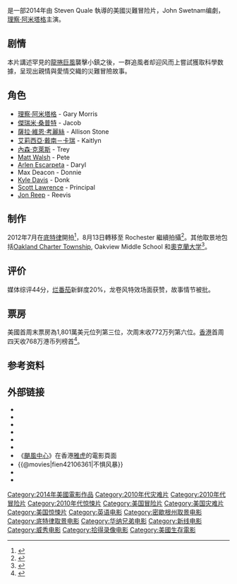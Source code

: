 {{noteTA
|T=zh-cn:不惧风暴;zh-hk:颶風中心;zh-tw:直闖暴風圈;
|G1=Movie
|G2=Show
}}
{{Infobox film
| name           = 颶風中心
| original_name  = ''Into the Storm''
| image          = Into the Storm 2014 film.jpg 
| image_size     = 
| border         = 
| alt            = 
| caption        = 电影海报
| director       = Steven Quale
| producer       = Todd Garner
| writer         = John Swetnam
| starring       = [[理察·阿米塔格|理察·阿米塔格]]<br />[[傑瑞米·桑普特|傑瑞米·桑普特]]<br />[[薩拉·維恩·考麗絲|薩拉·維恩·考麗絲]]<br />[[Nathan_Kress|Nathan Kress]]<br />[[Matt_Walsh__(comedian)|Matt Walsh]]
| music          = [[布萊恩·泰勒|布萊恩·泰勒]]
| cinematography = Brian Pearson
| editing        = Steven Quale<br />Eric A. Sears
| studio         = [[新線影業|新線影業]]<br />[[威秀電影|威秀電影]]
| distributor    = [[華納兄弟|華納兄弟]]
| released       = {{Film date|2014|08|08|}}{{flagicon|USA}}{{flagicon|TWN}}<br>{{Film date|2014|8|14|}}{{flagicon|HK}}<br>{{Film date|2014|9|12|}}{{flagicon|CHN}}
| runtime        = 89 分钟<!--Theatrical runtime: 89:08--><ref>{{cite web|title=''INTO THE STORM'' (12A)|url=http://www.bbfc.co.uk/releases/other-woman-film|work=[[Warner_Bros.|Warner Bros.]]|publisher=[[British_Board_of_Film_Classification|British Board of Film Classification]]|date=April 3, 2014|accessdate=April 3, 2014|archive-date=2014-04-07|archive-url=https://web.archive.org/web/20140407081239/http://www.bbfc.co.uk/releases/other-woman-film}}</ref>
| country        = {{美国}}
| language       = [[英语|英语]]
| budget         = $5000万美元
| gross          = $1.61亿美元
| cn_name        = 不惧风暴
| hk_name        = 颶風中心
| tw_name        = 直闖暴風圈
}}
{{作品名稱|name=''Into the Storm''|hk=颶風中心|tw=直闖暴風圈|cn=不惧风暴}}是一部2014年由 Steven Quale 執導的美國災難冒险片，John Swetnam编劇，[[理察·阿米塔格|理察·阿米塔格]]主演。

==剧情==
本片講述罕見的[[龍捲風|龍捲巨風]]襲擊小鎮之後，一群追風者却迎风而上嘗試獲取科學数據，呈现出親情與愛情交織的災難冒險故事。

==角色==
* [[理察·阿米塔格|理察·阿米塔格]] - Gary Morris
* [[傑瑞米·桑普特|傑瑞米·桑普特]] - Jacob
* [[薩拉·維恩·考麗絲|薩拉·維恩·考麗絲]] - Allison Stone
* [[艾莉西亞·戴南－卡瑞|艾莉西亞·戴南－卡瑞]] - Kaitlyn
* [[內森·克萊斯|內森·克萊斯]] - Trey
* [[Matt_Walsh_(comedian)|Matt Walsh]] - Pete
* [[Arlen_Escarpeta|Arlen Escarpeta]] - Daryl
* Max Deacon - Donnie
* [[Kyle_Davis|Kyle Davis]] - Donk
* [[Scott_Lawrence|Scott Lawrence]] - Principal
* [[Jon_Reep|Jon Reep]] - Reevis

==制作==
2012年7月在[[底特律|底特律]]開拍<ref>{{cite news|last=Bull|first=Xenia|title=Richard Armitage Filming Black Sky|url=https://www.collarcitybrownstone.com/2012/08/richard-armitage-filming-black-sky.html|accessdate=January 4, 2014|newspaper=collarcitybrownstone.com|date=August 25, 2012|deadurl=yes|archiveurl=https://web.archive.org/web/20140105010344/https://www.collarcitybrownstone.com/2012/08/richard-armitage-filming-black-sky.html|archivedate=2014年1月5日}}</ref>，8月13日轉移至 Rochester 繼續拍攝<ref>{{cite news|last=Bull|first=Kristin|title=Tornado Movie Filming in Rochester This Week|url=http://rochester.patch.com/groups/editors-picks/p/tornado-movie-filming-in-rochester-next-week|accessdate=January 6, 2014|newspaper=patch.com|date=August 11, 2012|archive-date=2014-01-07|archive-url=https://web.archive.org/web/20140107001849/http://rochester.patch.com/groups/editors-picks/p/tornado-movie-filming-in-rochester-next-week}}</ref>。其他取景地包括[[Oakland_Charter_Township,_Michigan|Oakland Charter Township]], Oakview Middle School 和[[奧克蘭大学|奧克蘭大学]]<ref>{{cite news|last=Bull|first=Kristin|title=No Release Date Yet for Tornado Movie Filmed in Oakland Township|url=http://oaklandtownship.patch.com/groups/arts-and-entertainment/p/no-release-date-yet-for-tornado-movie-filmed-in-oaklaf98209960f|accessdate=January 4, 2014|newspaper=oaklandtownship.patch.com|date=March 18, 2013|archive-date=2014-01-05|archive-url=https://web.archive.org/web/20140105012857/http://oaklandtownship.patch.com/groups/arts-and-entertainment/p/no-release-date-yet-for-tornado-movie-filmed-in-oaklaf98209960f}}</ref>。

== 评价 ==
媒体综评44分，[[烂番茄|烂番茄]]新鲜度20%，龙卷风特效场面获赞，故事情节被批。

== 票房 ==
美國首周末票房為1,801萬美元位列第三位，次周末收772万列第六位。[[香港|香港]]首周四天收768万港币列榜首<ref >{{cite web |url=http://www.1905.com/news/20140820/793154.shtml |language= |title=香港票房：《不惧风暴》登顶“护卫队”跌至第三 |publisher=1905电影网 |date=2014-08-20 |accessdate= |archive-date=2016-03-04 |archive-url=https://web.archive.org/web/20160304205125/http://www.1905.com/news/20140820/793154.shtml }}</ref>。

{{start box}}
{{succession prize box | 《[[銀河守護隊|-{zh-tw:星際異攻隊;zh-hk:銀河守護隊;zh-cn:银河护卫队;}-]]》 |《[[失戀急讓|-{zh-tw:失戀急讓;zh-hk:失戀急讓;zh-cn:臨時同居;}-]]》 | {{flagicon|HK}}[[2014年香港一週票房冠軍|2014年香港一週票房冠軍]] | 第32週<small>（8月11日至8月17日）</small>}}
{{end box}}

==参考资料==
{{reflist}}

==外部链接==
* {{IMDb title|2106361|Into the Storm}}
* {{mojo title|intothestorm|Into the Storm}}
* {{rotten-tomatoes|into_the_storm_2014|Into the Storm}}
* {{metacritic film|into-the-storm|Into the Storm}}
* {{allmovie title|589239|Into the Storm}}
* {{Yahoomovie id|5174|不惧风暴}}
* 《[https://movie.yahoo-leisure.hk/movie/details/23319-%E9%A2%B6%E9%A2%A8%E4%B8%AD%E5%BF%83 颶風中心]》在香港[[雅虎|雅虎]]的電影頁面{{zh-hk}}
* {{@movies|fien42106361|不惧风暴}}
* {{Mtime|209708|不惧风暴}}
* {{douban}}

{{DEFAULTSORT:Into The Storm}}
[[Category:2014年美國電影作品|Category:2014年美國電影作品]]
[[Category:2010年代灾难片|Category:2010年代灾难片]]
[[Category:2010年代冒险片|Category:2010年代冒险片]]
[[Category:2010年代惊悚片|Category:2010年代惊悚片]]
[[Category:美国冒险片|Category:美国冒险片]]
[[Category:美国灾难片|Category:美国灾难片]]
[[Category:美国惊悚片|Category:美国惊悚片]]
[[Category:英语电影|Category:英语电影]]
[[Category:密歇根州取景电影|Category:密歇根州取景电影]]
[[Category:底特律取景电影|Category:底特律取景电影]]
[[Category:华纳兄弟电影|Category:华纳兄弟电影]]
[[Category:新线电影|Category:新线电影]]
[[Category:威秀电影|Category:威秀电影]]
[[Category:拾得录像电影|Category:拾得录像电影]]
[[Category:美國生存電影|Category:美國生存電影]]